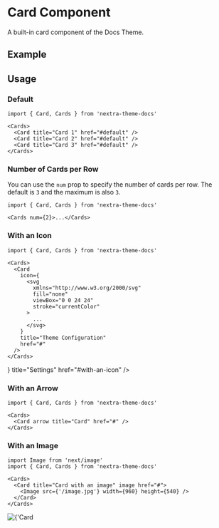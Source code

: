 
# Card Component

A built-in card component of the Docs Theme.

## Example

<Cards>
  <Card title="Card 1" href="#example" />
  <Card title="Card 2" href="#example" />
  <Card title="Card 3" href="#example" />
</Cards>

## Usage

### Default

```mdx
import { Card, Cards } from 'nextra-theme-docs'

<Cards>
  <Card title="Card 1" href="#default" />
  <Card title="Card 2" href="#default" />
  <Card title="Card 3" href="#default" />
</Cards>
```

### Number of Cards per Row

You can use the `num` prop to specify the number of cards per row. The default
is `3` and the maximum is also `3`.

```mdx
import { Card, Cards } from 'nextra-theme-docs'

<Cards num={2}>...</Cards>
```

<Cards num={2}>
  <Card title="Card 1" href="#number-of-cards-per-row" />
  <Card title="Card 2" href="#number-of-cards-per-row" />
  <Card title="Card 3" href="#number-of-cards-per-row" />
</Cards>

### With an Icon

```mdx
import { Card, Cards } from 'nextra-theme-docs'

<Cards>
  <Card
    icon={
      <svg
        xmlns="http://www.w3.org/2000/svg"
        fill="none"
        viewBox="0 0 24 24"
        stroke="currentColor"
      >
        ...
      </svg>
    }
    title="Theme Configuration"
    href="#"
  />
</Cards>
```

<Cards>
  <Card
    icon={
      <svg
        xmlns="http://www.w3.org/2000/svg"
        fill="none"
        viewBox="0 0 24 24"
        strokeWidth={1.5}
        stroke="currentColor"
        className="h-6 w-6"
      >
        <path
          strokeLinecap="round"
          strokeLinejoin="round"
          d="M4.5 12a7.5 7.5 0 0015 0m-15 0a7.5 7.5 0 1115 0m-15 0H3m16.5 0H21m-1.5 0H12m-8.457 3.077l1.41-.513m14.095-5.13l1.41-.513M5.106 17.785l1.15-.964m11.49-9.642l1.149-.964M7.501 19.795l.75-1.3m7.5-12.99l.75-1.3m-6.063 16.658l.26-1.477m2.605-14.772l.26-1.477m0 17.726l-.26-1.477M10.698 4.614l-.26-1.477M16.5 19.794l-.75-1.299M7.5 4.205L12 12m6.894 5.785l-1.149-.964M6.256 7.178l-1.15-.964m15.352 8.864l-1.41-.513M4.954 9.435l-1.41-.514M12.002 12l-3.75 6.495"
        />
      </svg>
    }
    title="Settings"
    href="#with-an-icon"
  />
</Cards>

### With an Arrow

```mdx
import { Card, Cards } from 'nextra-theme-docs'

<Cards>
  <Card arrow title="Card" href="#" />
</Cards>
```

<Cards>
  <Card arrow title="Card" href="#with-an-arrow" />
</Cards>

### With an Image

```mdx
import Image from 'next/image'
import { Card, Cards } from 'nextra-theme-docs'

<Cards>
  <Card title="Card with an image" image href="#">
    <Image src={'/image.jpg'} width={960} height={540} />
  </Card>
</Cards>
```

<Cards>
  <Card title="Card with an image" image href="#">
    <Image
      src={'/og.jpeg'}
      alt={'Card with an image'}
      width={960}
      height={540}
    />
  </Card>
</Cards>
